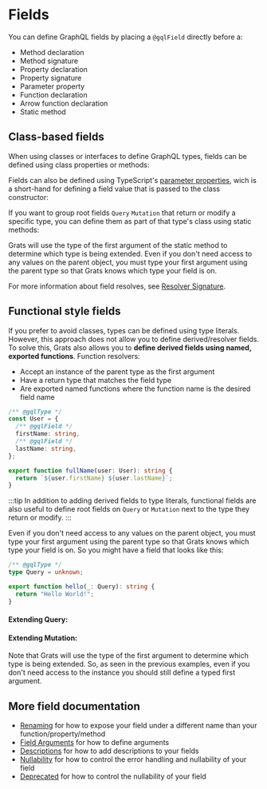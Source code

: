 
# Fields

You can define GraphQL fields by placing a `@gqlField` directly before a:

- Method declaration
- Method signature
- Property declaration
- Property signature
- Parameter property
- Function declaration
- Arrow function declaration
- Static method

## Class-based fields

When using classes or interfaces to define GraphQL types, fields can be defined using class properties or methods:

<GratsCode out={PropertyAndMethodFields} mode="ts" />

Fields can also be defined using TypeScript's [parameter properties](https://www.typescriptlang.org/docs/handbook/2/classes.html#parameter-properties), wich is a short-hand for defining a field value that is passed to the class constructor:

<GratsCode out={ParameterPropertyFields} mode="ts" />

If you want to group root fields `Query` `Mutation` that return or modify a specific type, you can define them as part of that type's class using static methods:

<GratsCode out={StaticMethodExtendQuery} mode="both" />

Grats will use the type of the first argument of the static method to determine which type is being extended. Even if you don't need access to any values on the parent object, you must type your first argument using the parent type so that Grats knows which type your field is on.

For more information about field resolves, see [Resolver Signature](../03-resolvers/index.mdx).

## Functional style fields

If you prefer to avoid classes, types can be defined using type literals. However, this approach does not allow you to define derived/resolver fields. To solve this, Grats
also allows you to **define derived fields using named, exported functions**. Function resolvers:

- Accept an instance of the parent type as the first argument
- Have a return type that matches the field type
- Are exported named functions where the function name is the desired field name

```typescript
/** @gqlType */
const User = {
  /** @gqlField */
  firstName: string,
  /** @gqlField */
  lastName: string,
};

export function fullName(user: User): string {
  return `${user.firstName} ${user.lastName}`;
}
```

:::tip
In addition to adding derived fields to type literals, functional fields are also
useful to define root fields on `Query` or `Mutation` next to the type they return or modify.
:::

Even if you don't need access to any values on the parent object, you must type your first argument using the parent type so that Grats knows which type your field is on. So you might have a field that looks like this:

```typescript
/** @gqlType */
type Query = unknown;

export function hello(_: Query): string {
  return "Hello World!";
}
```

#### Extending Query:

<GratsCode out={FunctionExtendQuery} mode="ts" />

#### Extending Mutation:

<GratsCode out={FunctionExtendMutation} mode="ts" />

Note that Grats will use the type of the first argument to determine which type
is being extended. So, as seen in the previous examples, even if you don't need
access to the instance you should still define a typed first argument.

## More field documentation

- [Renaming](../03-resolvers/04-renaming.mdx) for how to expose your field under a different name than your function/property/method
- [Field Arguments](./03-arguments.mdx) for how to define arguments
- [Descriptions](../03-resolvers/03-descriptions.mdx) for how to add descriptions to your fields
- [Nullability](../03-resolvers/06-nullability.mdx) for how to control the error handling and nullability of your field
- [Deprecated](../03-resolvers/05-deprecated.mdx) for how to control the nullability of your field
